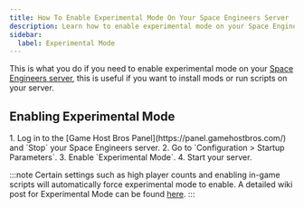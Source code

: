 ```yaml
---
title: How To Enable Experimental Mode On Your Space Engineers Server
description: Learn how to enable experimental mode on your Space Engineers dedicated server.
sidebar:
  label: Experimental Mode
---
```


This is what you do if you need to enable experimental mode on your [Space Engineers server](https://www.gamehostbros.com/space-engineers-server-hosting/), this is useful if you want to install mods or run scripts on your server. 

## Enabling Experimental Mode

<Steps>
1. Log in to the [Game Host Bros Panel](https://panel.gamehostbros.com/) and `Stop` your Space Engineers server.
2. Go to `Configuration > Startup Parameters`.
3. Enable `Experimental Mode`.
4. Start your server.
</Steps>

:::note
Certain settings such as high player counts and enabling in-game scripts will automatically force experimental mode to enable. A detailed wiki post for Experimental Mode can be found [here](https://spaceengineers.fandom.com/wiki/Experimental_mode).
:::